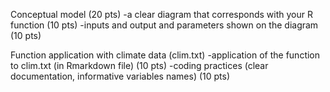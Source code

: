 Conceptual model (20 pts)
-a clear diagram that corresponds with your R function (10 pts)
-inputs and output and parameters shown on the diagram (10 pts)



Function application with climate data (clim.txt)
-application of the function to clim.txt (in Rmarkdown file) (10 pts)
-coding practices (clear documentation, informative variables names) (10 pts)
